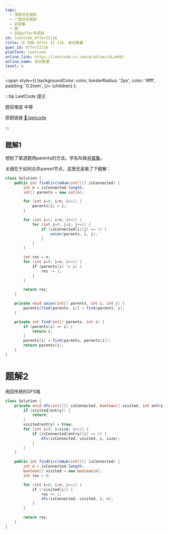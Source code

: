 ```yaml
---
tags:
  - 深度优先搜索
  - 广度优先搜索
  - 并查集
  - 图
  - 剑指offer专项版
id: leetcode_OfferII116
title: 🟡 剑指 Offer II 116. 省份数量
ques_id: OfferII116
platform: leetcode
online_link: https://leetcode-cn.com/problems/bLyHh0/
online_name: 省份数量
level: m
---
```


  <span
    style={{
      backgroundColor: color,
      borderRadius: '2px',
      color: '#fff',
      padding: '0.2rem',
    }}>
    {children}
  </span>
);

:::tip LeetCode 提示

题目难度 <Highlight color="#ffc01e">中等</Highlight>

原题链接 [🔗 leetcode](https://leetcode-cn.com/problems/bLyHh0/)

:::

## 题解1

想到了某道题用parents的方法，学名叫做[并查集](https://zhuanlan.zhihu.com/p/93647900)。

关键在于如何合并parent节点，这里还是看了下题解：

```java
class Solution {
    public int findCircleNum(int[][] isConnected) {
        int n = isConnected.length;
        int[] parents = new int[n];

        for (int i=0; i<n; i+=1) {
            parents[i] = i;
        }

        for (int i=1; i<n; i+=1) {
            for (int j=0; j<i; j+=1) {
                if (isConnected[i][j] == 1) {
                    union(parents, i, j);
                }
            }
        }

        int res = n;
        for (int i=0; i<n; i+=1) {
            if (parents[i] != i) {
                res -= 1;
            }
        }

        return res;
    }

    private void union(int[] parents, int i, int j) {
        parents[find(parents, i)] = find(parents, j);
    }

    private int find(int[] parents, int i) {
        if (parents[i] == i) {
            return i;
        }
        parents[i] = find(parents, parents[i]);
        return parents[i];
    }
}
```

# 题解2

用回传统的DFS咯

```java
class Solution {
    private void dfs(int[][] isConnected, boolean[] visited, int entry, int size) {
        if (visited[entry]) {
            return;
        }
        visited[entry] = true;
        for (int i=0; i<size; i+=1) {
            if (isConnected[entry][i] == 1) {
                dfs(isConnected, visited, i, size);
            }
        }
    }

    public int findCircleNum(int[][] isConnected) {
        int n = isConnected.length;
        boolean[] visited = new boolean[n];
        int res = 0;

        for (int i=0; i<n; i+=1) {
            if (!visited[i]) {
                res += 1;
                dfs(isConnected, visited, i, n);
            }
        }

        return res;
    }
}
```

